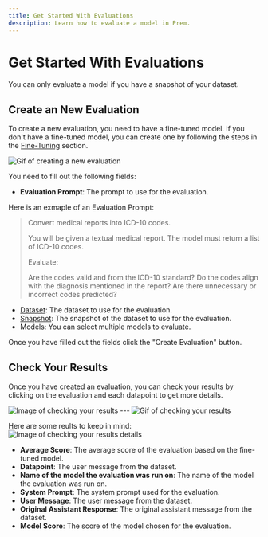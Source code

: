 ```yaml
---
title: Get Started With Evaluations
description: Learn how to evaluate a model in Prem.
---
```


# Get Started With Evaluations
<Note>
    You can only evaluate a model if you have a snapshot of your dataset.
</Note>

## Create an New Evaluation
To create a new evaluation, you need to have a fine-tuned model. If you don't have a fine-tuned model, you can create one by following the steps in the [Fine-Tuning](/finetuning/overview) section.

<img src="https://static.premai.io/prem-saas-docs/evaluations/get-started/step-1-create-evaluations.gif" alt="Gif of creating a new evaluation" />

You need to fill out the following fields:

- **Evaluation Prompt**: The prompt to use for the evaluation.

Here is an exmaple of an Evaluation Prompt:

> Convert medical reports into ICD-10 codes.
>
> You will be given a textual medical report. The model must return a list of ICD-10 codes.
>
> Evaluate:
>
> Are the codes valid and from the ICD-10 standard?
> Do the codes align with the diagnosis mentioned in the report?
> Are there unnecessary or incorrect codes predicted?

- [Dataset](/datasets/overview): The dataset to use for the evaluation.
- [Snapshot](/datasets/snapshots): The snapshot of the dataset to use for the evaluation.
-  Models: You can select multiple models to evaluate.

Once you have filled out the fields click the "Create Evaluation" button.

## Check Your Results

Once you have created an evaluation, you can check your results by clicking on the evaluation and each datapoint to get more details.

<img src="https://static.premai.io/prem-saas-docs/evaluations/get-started/step-2-check-results.png" alt="Image of checking your results" />
---
<img src="https://static.premai.io/prem-saas-docs/evaluations/get-started/step-2-check-results.gif" alt="Gif of checking your results" />

Here are some reults to keep in mind:
<img src="https://static.premai.io/prem-saas-docs/evaluations/get-started/step-3-evaluation-result-details.png" alt="Image of checking your results details" />
- **Average Score**: The average score of the evaluation based on the fine-tuned model.
- **Datapoint**: The user message from the dataset.
- **Name of the model the evaluation was run on**: The name of the model the evaluation was run on.
- **System Prompt**: The system prompt used for the evaluation.
- **User Message**: The user message from the dataset.
- **Original Assistant Response**: The original assistant message from the dataset.
- **Model Score**: The score of the model chosen for the evaluation.